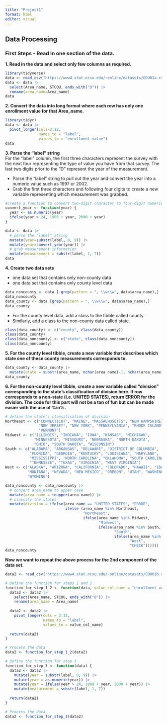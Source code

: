 ```yaml
---
title: "Project1"
format: html
editor: visual
---
```


## Data Processing

### First Steps - Read in one section of the data.

**1. Read in the data and select only few columns as required.**

```r
library(tidyverse)
data <- read_csv("https://www4.stat.ncsu.edu/~online/datasets/EDU01a.csv")
data <- data |>
  select(Area_name, STCOU, ends_with("D")) |>
  rename(area_name=Area_name)
data
```

**2. Convert the data into long format where each row has only one enrollment value for that Area_name.**

```r
library(tidyr)
data <- data |>
  pivot_longer(cols=3:12,
               names_to = "label",
               values_to = "enrollment_value")
data
```

**3. Parse the "label" string**\
For the "label" column, the first three characters represent the survey with the next four representing the type of value you have from that survey. The last two digits prior to the “D” represent the year of the measurement.

-   Parse the "label" string to pull out the year and convert the year into a numeric value such as 1997 or 2002.
-   Grab the first three characters and following four digits to create a new variable representing which measurement was grabbed.

```r
#create a function to convert two-digit character to four-digit numeric year.
convert_year <- function(year) {
  year <- as.numeric(year)
  ifelse(year > 24, 1900 + year, 2000 + year)
}

data <- data |>
  # parse the "label" string
  mutate(year=substr(label, 8, 9)) |>
  mutate(year=convert_year(year)) |>
  # grab measurement information
  mutate(measurement = substr(label, 1, 7))
data

```

**4. Create two data sets**

-   one data set that contains only non-county data
-   one data set that contains only county level data

```r
data_noncounty <- data [-grep(pattern = ", \\w\\w", data$area_name),]
data_noncounty
data_county <- data [grep(pattern = ", \\w\\w", data$area_name),]
data_county
```

-   For the county level data, add a class to the tibble called county.
-   Similarly, add a class to the non-county data called state.

```r
class(data_county) <- c("county", class(data_county))
class(data_county)
class(data_noncounty) <- c("state", class(data_noncounty))
class(data_noncounty)
```

**5. For the county level tibble, create a new variable that describes which state one of these county measurements corresponds to.**

```r
data_county <- data_county |>
  mutate(state = substr(area_name, nchar(area_name)-1, nchar(area_name)))
data_county
```

**6. For the non-county level tibble, create a new variable called “division” corresponding to the state’s classification of division here. If row corresponds to a non-state (i.e. UNITED STATES), return ERROR for the division. The code for this part will not be a ton of fun but can be made easier with the use of %in%.**

```r
# define the state’s classification of division
Northeast <- c("CONNECTICUT", "MAINE", "MASSACHUSETTS", "NEW HAMPSHIRE", 
               "NEW JERSEY", "NEW YORK", "PENNSYLVANIA", "RHODE ISLAND",
               "VERMONT")
Midwest <- c("ILLINOIS", "INDIANA", "IOWA", "KANSAS", "MICHIGAN", 
             "MINNESOTA", "MISSOURI", "NEBRASKA", "NORTH DAKOTA",
             "OHIO", "SOUTH DAKOTA", "WISCONSIN")
South <- c("ALABAMA", "ARKANSAS", "DELAWARE", "DISTRICT OF COLUMBIA",
           "FLORIDA", "GEORGIA", "KENTUCKY", "LOUISIANA", "MARYLAND",
           "MISSISSIPPI", "NORTH CAROLINA", "OKLAHOMA", "SOUTH CAROLINA",
           "TENNESSEE", "TEXAS", "VIRGINIA", "WEST VIRGINIA")
West <- c("ALASKA", "ARIZONA", "CALIFORNIA", "COLORADO", "HAWAII", "IDAHO",
          "MONTANA", "NEVADA", "NEW MEXICO", "OREGON", "UTAH", "WASHINGTON",
          "WYOMING")

data_noncounty <- data_noncounty |>
  # convert area_name to upper case
  mutate(area_name = toupper(area_name)) |>
  # classify the states
  mutate(division = ifelse(area_name == "UNITED STATES", "ERROR", 
                           ifelse (area_name %in% Northeast,
                                   "Northeast", 
                                   ifelse(area_name %in% Midwest,
                                          "Midwest", 
                                          ifelse(area_name %in% South,
                                                 "South",
                                                 ifelse(area_name %in% West, 
                                                        "West", 
                                                        "CHECK"))))))
data_noncounty
```


**Now we want to repeat the above process for the 2nd component of the data set.**

```r
data2 <- read_csv("https://www4.stat.ncsu.edu/~online/datasets/EDU01b.csv")

# Define the function for steps 1 and 2
function_for_step_1_2 <- function(data, value_col_name = "enrollment_value") {
  data2 <- data2 |>
    select(Area_name, STCOU, ends_with("D")) |>
    rename(area_name = Area_name)
  
  data2 <- data2 |>
    pivot_longer(cols = 3:12, 
                 names_to = "label", 
                 values_to = value_col_name)
  
  return(data2)
}

# Process the data
data2 <- function_for_step_1_2(data2)

# Define the function for step 3
function_for_step_3 <- function(data) {
  data2 <- data2 |>
    mutate(year = substr(label, 8, 9)) |>
    mutate(year = as.numeric(year)) |>
    mutate(year = ifelse(year > 24, 1900 + year, 2000 + year)) |>
    mutate(measurement = substr(label, 1, 7))
  
  return(data2)
}

# Process the data
data2 <- function_for_step_3(data2)

```

